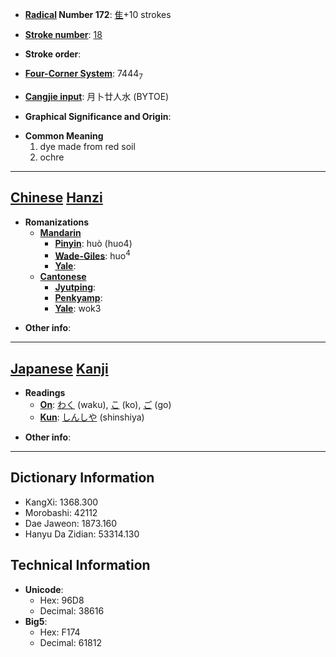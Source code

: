* '''[[Wiktionary:Chinese radical index| Radical]] Number 172''': [[Wiktionary:Chinese radical index 隹|隹]]+10 strokes

* '''[[Wiktionary:Chinese total strokes index|Stroke number]]''': [[Wiktionary:Chinese total strokes index 18|18]]

* '''Stroke order''': 

* '''[[Wiktionary:Chinese four corner index|Four-Corner System]]''': 7444<sub>7</sub>

* '''[[Wiktionary:Chinese Cangjie index|Cangjie input]]''': 月卜廿人水 (BYTOE)

* '''Graphical Significance and Origin''': 

* '''Common Meaning'''
*#dye made from red soil
*# ochre


----

== [[Chinese]] [[Hanzi]] ==

* '''Romanizations'''
** '''[[Mandarin]]'''
*** '''[[Pinyin]]''': huò (huo4)
*** '''[[Wade-Giles]]''': huo<sup>4</sup>
*** '''[[Yale]]''': 
** '''[[Cantonese]]'''
*** '''[[Jyutping]]''':
*** '''[[Penkyamp]]''': 
*** '''[[Yale]]''': wok3

* '''Other info''': 

----

== [[Japanese]] [[Kanji]] ==

* '''Readings'''
** '''[[On]]''': [[わく]] (waku), [[こ]] (ko), [[ご]] (go)
** '''[[Kun]]''': [[しんしや]] (shinshiya)

* '''Other info''':  

----

== Dictionary Information ==

* KangXi: 1368.300
* Morobashi: 42112
* Dae Jaweon: 1873.160
* Hanyu Da Zidian: 53314.130

== Technical Information ==

* '''Unicode''':
** Hex: 96D8
** Decimal: 38616
* '''Big5''':
** Hex: F174
** Decimal: 61812